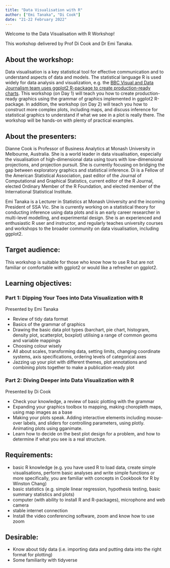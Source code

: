 ```yaml
---
title: "Data Visualisation with R"
author: ["Emi Tanaka", "Di Cook"]
date: "21-22 February 2022"
---
```



Welcome to the Data Visualisation with R Workshop!

This workshop delivered by Prof Di Cook and Dr Emi Tanaka.

## About the workshop:

Data visualisation is a key statistical tool for effective communication and to understand aspects of data and models. The statistical language R is used widely for data analysis and visualization, e.g. the [BBC Visual and Data Journalism team uses ggplot2 R-package to create production-ready charts](https://medium.com/bbc-visual-and-data-journalism/how-the-bbc-visual-and-data-journalism-team-works-with-graphics-in-r-ed0b35693535). This workshop (on Day 1) will teach you how to create production-ready graphics using the grammar of graphics implemented in ggplot2 R-package. In addition, the workshop (on Day 2) will teach you how to construct more complex plots, including maps, and discuss inference for statistical graphics to understand if what we see in a plot is really there. The workshop will be hands-on with plenty of practical examples.

## About the presenters:

Dianne Cook is Professor of Business Analytics at Monash University in Melbourne, Australia.  She is a world leader in data visualisation, especially the visualisation of high-dimensional data using tours with low-dimensional projections, and projection pursuit.  She is currently focusing on bridging the gap between exploratory graphics and statistical inference.  Di is a Fellow of the American Statistical Association, past editor of the Journal of Computational and Graphical Statistics, current editor of the R Journal, elected Ordinary Member of the R Foundation, and elected member of the International Statistical Institute. 

Emi Tanaka is a Lecturer in Statistics at Monash University and the incoming President of SSA Vic. She is currently working on a statistical theory for conducting inference using data plots and is an early career researcher in multi-level modelling, and experimental design. She is an experienced and enthusiastic R user and instructor, and regularly teaches university courses and workshops to the broader community on data visualisation, including ggplot2.

## Target audience:

This workshop is suitable for those who know how to use R but are not familiar or comfortable with ggplot2 or would like a refresher on ggplot2.  

## Learning objectives:

### Part 1: Dipping Your Toes into Data Visualization with R
Presented by Emi Tanaka

* Review of tidy data format
* Basics of the grammar of graphics
* Drawing the basic data plot types (barchart, pie chart, histogram, density plot, scatterplot, boxplot) utilising a range of common geoms and variable mappings
* Choosing colour wisely
* All about scales, transforming data, setting limits, changing coordinate systems, axis specifications, ordering levels of categorical axes
* Jazzing up your plot with different themes, plot annotations and combining plots together to make a publication-ready plot

### Part 2: Diving Deeper into Data Visualization with R
Presented by Di Cook

* Check your knowledge, a review of basic plotting with the grammar
* Expanding your graphics toolbox to mapping, making choropleth maps, using map images as a base
* Making your plots speak. Adding interactive elements including mouse-over labels, and sliders for controlling parameters, using plotly. Animating plots using gganimate.
* Learn how to decide on the best plot design for a problem, and how to  determine if what you see is a real structure.  

## Requirements:

* basic R knowledge (e.g. you have used R to load data, create simple visualisations, perform basic analyses and write simple functions or more specifically, you are familiar with concepts in Cookbook for R by Winston Chang)
* basic statistics (e.g. simple linear regression, hypothesis testing, basic summary statistics and plots)
* computer (with ability to install R and R-packages), microphone and web camera 
* stable internet connection
* Install the video conferencing software, zoom and know how to use zoom

## Desirable:

* Know about tidy data (i.e. importing data and putting data into the right format for plotting)
* Some familiarity with tidyverse
